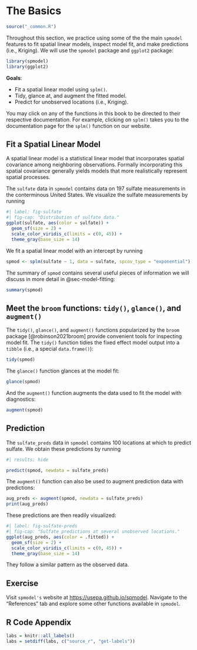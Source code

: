 # The Basics {#sec-basics}

```r
source("_common.R")
```

Throughout this section, we practice using some of the the main `spmodel ` features to fit spatial linear models, inspect model fit, and make predictions (i.e., Kriging). We will use the `spmodel` package and `ggplot2` package:

```r
library(spmodel)
library(ggplot2)
```

__Goals__: 

* Fit a spatial linear model using `splm()`.
* Tidy, glance at, and augment the fitted model.
* Predict for unobserved locations (i.e., Kriging).

:::{.callout-note}
You may click on any of the functions in this book to be directed to their respective documentation. For example, clicking on `splm()` takes you to the documentation page for the `splm()` function on our website.
:::

## Fit a Spatial Linear Model 

A spatial linear model is a statistical linear model that incorporates spatial covariance among neighboring observations. Formally incorporating this spatial covariance generally yields models that more realistically represent spatial processes. 

The `sulfate` data in `spmodel` contains data on 197 sulfate measurements in the conterminous United States. We visualize the sulfate measurements by running
```r
#| label: fig-sulfate
#| fig-cap: "Distribution of sulfate data."
ggplot(sulfate, aes(color = sulfate)) +
  geom_sf(size = 2) +
  scale_color_viridis_c(limits = c(0, 45)) +
  theme_gray(base_size = 14)
```

We fit a spatial linear model with an intercept by running
```r
spmod <- splm(sulfate ~ 1, data = sulfate, spcov_type = "exponential")
```

The summary of `spmod` contains several useful pieces of information we will discuss in more detail in @sec-model-fitting:
```r
summary(spmod)
```

## Meet the `broom` functions: `tidy()`, `glance()`, and `augment()`

The `tidy()`, `glance()`, and `augment()` functions popularized by the `broom` package [@robinson2021broom] provide convenient tools for inspecting model fit. The `tidy()` function tidies the fixed effect model output into a `tibble` (i.e., a special `data.frame()`):
```r
tidy(spmod)
```

The `glance()` function glances at the model fit:
```r
glance(spmod)
```

And the `augment()` function augments the data used to fit the model with diagnostics:
```r
augment(spmod)
```

## Prediction

The `sulfate_preds` data in `spmodel` contains 100 locations at which to predict sulfate. We obtain these predictions by running
```r
#| results: hide

predict(spmod, newdata = sulfate_preds)
```

The `augment()` function can also be used to augment prediction data with predictions:
```r
aug_preds <- augment(spmod, newdata = sulfate_preds)
print(aug_preds)
```

These predictions are then readily visualized:
```r
#| label: fig-sulfate-preds
#| fig-cap: "Sulfate predictions at several unobserved locations."
ggplot(aug_preds, aes(color = .fitted)) +
  geom_sf(size = 2) +
  scale_color_viridis_c(limits = c(0, 45)) +
  theme_gray(base_size = 14)
```

They follow a similar pattern as the observed data.

::: {.callout-important icon="false"}
## Exercise
 Visit `spmodel's` website at [https://usepa.github.io/spmodel](https://usepa.github.io/spmodel). Navigate to the "References" tab and explore some other functions available in `spmodel`.
:::

## R Code Appendix

```r
labs = knitr::all_labels()
labs = setdiff(labs, c("source_r", "get-labels"))
```

```r
```
